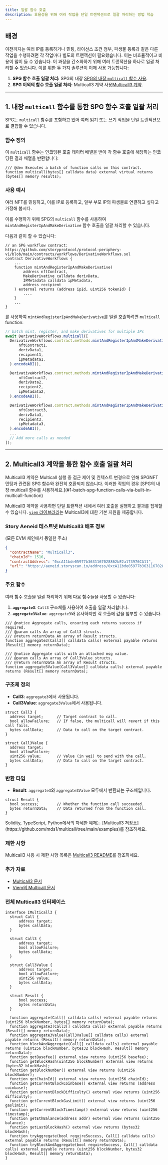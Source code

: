```yaml
---
title: 일괄 함수 호출
description: 효율성을 위해 여러 작업을 단일 트랜잭션으로 일괄 처리하는 방법 학습
---
```


## 배경

이전까지는 여러 IP를 등록하거나 민팅, 라이선스 조건 첨부, 파생물 등록과 같은 다른 작업을 수행하려면 각 작업마다 별도의 트랜잭션이 필요했습니다. 이는 비효율적이고 비용이 많이 들 수 있습니다. 이 과정을 간소화하기 위해 여러 트랜잭션을 하나로 일괄 처리할 수 있습니다. 이를 위한 두 가지 솔루션이 이제 사용 가능합니다:

1. **SPG 함수 호출 일괄 처리:** SPG의 내장 [SPG의 내장 `multicall` 함수 사용](#1-batch-spg-function-calls-via-built-in-multicall-function).
2. **SPG 이외의 함수 호출 일괄 처리:** Multicall3 계약 사용[Multicall3 계약](#2-batch-function-calls-via-multicall3-contract).

***

## 1. 내장 `multicall` 함수를 통한 SPG 함수 호출 일괄 처리

SPG는 `multicall` 함수를 포함하고 있어 여러 읽기 또는 쓰기 작업을 단일 트랜잭션으로 결합할 수 있습니다.

### 함수 정의

이 `multicall` 함수는 인코딩된 호출 데이터 배열을 받아 각 함수 호출에 해당하는 인코딩된 결과 배열을 반환합니다:

```solidity Solidity
/// @dev Executes a batch of function calls on this contract.
function multicall(bytes[] calldata data) external virtual returns (bytes[] memory results);
```

### 사용 예시

여러 NFT를 민팅하고, 이를 IP로 등록하고, 일부 부모 IP의 파생물로 연결하고 싶다고 가정해 봅시다.

이를 수행하기 위해 SPG의 `multicall` 함수를 사용하여 `mintAndRegisterIpAndMakeDerivative` 함수 호출을 일괄 처리할 수 있습니다.

다음과 같이 할 수 있습니다:

```solidity Solidity
// an SPG workflow contract: https://github.com/storyprotocol/protocol-periphery-v1/blob/main/contracts/workflows/DerivativeWorkflows.sol
contract DerivativeWorkflows {
    ...
    function mintAndRegisterIpAndMakeDerivative(
        address nftContract,
        MakeDerivative calldata derivData,
        IPMetadata calldata ipMetadata,
        address recipient
    ) external returns (address ipId, uint256 tokenId) {
        ....
    }
    ...
}
```

를 사용하여 `mintAndRegisterIpAndMakeDerivative`를 일괄 호출하려면 `multicall` function:

```javascript JavaScript
// batch mint, register, and make derivatives for multiple IPs
await DerivativeWorkflows.multicall([
  DerivativeWorkflows.contract.methods.mintAndRegisterIpAndMakeDerivative(
      nftContract1,
      derivData1,
      recipient1,
      ipMetadata1,
  ).encodeABI(),

  DerivativeWorkflows.contract.methods.mintAndRegisterIpAndMakeDerivative(
      nftContract2,
      derivData2,
      recipient2,
      ipMetadata2,
  ).encodeABI(),

  DerivativeWorkflows.contract.methods.mintAndRegisterIpAndMakeDerivative(
      nftContract3,
      derivData3,
      recipient3,
      ipMetadata3,
  ).encodeABI(),
  ...
  // Add more calls as needed
]);
```

***

## 2. Multicall3 계약을 통한 함수 호출 일괄 처리

<Warning>
  Multicall3 계약은 Multicall 실행 중 접근 제어 및 컨텍스트 변경으로 인해 SPGNFT 민팅과 관련된 SPG 함수와 완전히 호환되지 않습니다. 이러한 작업의 경우 [SPG의 내장 multicall 함수를 사용하세요.](#1-batch-spg-function-calls-via-built-in-multicall-function)
</Warning>

Multicall3 계약을 사용하면 단일 트랜잭션 내에서 여러 호출을 실행하고 결과를 집계할 수 있습니다. [`viem` 라이브러리](https://viem.sh/docs/contract/multicall#multicall)는 Multicall3에 대한 기본 지원을 제공합니다.

### Story Aeneid 테스트넷 Multicall3 배포 정보

(모든 EVM 체인에서 동일한 주소)

```json
{
  "contractName": "Multicall3",
  "chainId": 1516,
  "contractAddress": "0xcA11bde05977b3631167028862bE2a173976CA11",
  "url": "https://aeneid.storyscan.io/address/0xcA11bde05977b3631167028862bE2a173976CA11"
}
```

### 주요 함수

여러 함수 호출을 일괄 처리하기 위해 다음 함수들을 사용할 수 있습니다:

1. **`aggregate3`**: `Call3` 구조체를 사용하여 호출을 일괄 처리합니다.
2. **`aggregate3Value`**: `aggregate3`와 유사하지만 각 호출에 값을 첨부할 수 있습니다.

```solidity Solidity
/// @notice Aggregate calls, ensuring each returns success if required.
/// @param calls An array of Call3 structs.
/// @return returnData An array of Result structs.
function aggregate3(Call3[] calldata calls) external payable returns (Result[] memory returnData);

/// @notice Aggregate calls with an attached msg value.
/// @param calls An array of Call3Value structs.
/// @return returnData An array of Result structs.
function aggregate3Value(Call3Value[] calldata calls) external payable returns (Result[] memory returnData);
```

### 구조체 정의

* **Call3**: `aggregate3`에서 사용됩니다.
* **Call3Value**: `aggregate3Value`에서 사용됩니다.

```solidity Solidity
struct Call3 {
  address target;      // Target contract to call.
  bool allowFailure;   // If false, the multicall will revert if this call fails.
  bytes callData;      // Data to call on the target contract.
}

struct Call3Value {
  address target;
  bool allowFailure;
  uint256 value;       // Value (in wei) to send with the call.
  bytes callData;      // Data to call on the target contract.
}
```

### 반환 타입

* **Result**: `aggregate3`와 `aggregate3Value` 모두에서 반환되는 구조체입니다.

```solidity Solidity
struct Result {
  bool success;        // Whether the function call succeeded.
  bytes returnData;    // Data returned from the function call.
}
```

<Note>
  Solidity, TypeScript, Python에서의 자세한 예제는 [Multicall3 저장소](https://github.com/mds1/multicall/tree/main/examples)를 참조하세요.
</Note>

### 제한 사항

Multicall3 사용 시 제한 사항 목록은 [Multicall3 README](https://github.com/mds1/multicall/blob/main/README.md#batch-contract-writes)를 참조하세요.

### 추가 자료

* [Multicall3 문서](https://github.com/mds1/multicall/blob/main/README.md)
* [Viem의 Multicall 문서](https://viem.sh/docs/contract/multicall#multicall)

### 전체 Multicall3 인터페이스

```solidity Solidity
interface IMulticall3 {
  struct Call {
      address target;
      bytes callData;
  }

  struct Call3 {
      address target;
      bool allowFailure;
      bytes callData;
  }

  struct Call3Value {
      address target;
      bool allowFailure;
      uint256 value;
      bytes callData;
  }

  struct Result {
      bool success;
      bytes returnData;
  }

  function aggregate(Call[] calldata calls) external payable returns (uint256 blockNumber, bytes[] memory returnData);
  function aggregate3(Call3[] calldata calls) external payable returns (Result[] memory returnData);
  function aggregate3Value(Call3Value[] calldata calls) external payable returns (Result[] memory returnData);
  function blockAndAggregate(Call[] calldata calls) external payable returns (uint256 blockNumber, bytes32 blockHash, Result[] memory returnData);
  function getBasefee() external view returns (uint256 basefee);
  function getBlockHash(uint256 blockNumber) external view returns (bytes32 blockHash);
  function getBlockNumber() external view returns (uint256 blockNumber);
  function getChainId() external view returns (uint256 chainId);
  function getCurrentBlockCoinbase() external view returns (address coinbase);
  function getCurrentBlockDifficulty() external view returns (uint256 difficulty);
  function getCurrentBlockGasLimit() external view returns (uint256 gaslimit);
  function getCurrentBlockTimestamp() external view returns (uint256 timestamp);
  function getEthBalance(address addr) external view returns (uint256 balance);
  function getLastBlockHash() external view returns (bytes32 blockHash);
  function tryAggregate(bool requireSuccess, Call[] calldata calls) external payable returns (Result[] memory returnData);
  function tryBlockAndAggregate(bool requireSuccess, Call[] calldata calls) external payable returns (uint256 blockNumber, bytes32 blockHash, Result[] memory returnData);
}
```
